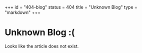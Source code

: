 +++
id = "404-blog"
status = 404
title = "Unknown Blog"
type = "markdown"
+++

# Unknown Blog :&lpar;

Looks like the article does not exist.
